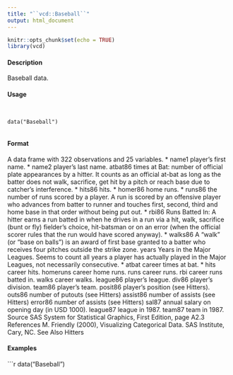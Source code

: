 ```yaml
---
title: "``vcd::Baseball``"
output: html_document
---
```

```r
knitr::opts_chunk$set(echo = TRUE)
library(vcd)
```
#### Description

Baseball data.

#### Usage
<pre><code>

data("Baseball")

</code></pre>
#### Format 

A data frame with 322 observations and 25 variables.
* name1 player’s first name.
* name2 player’s last name.
atbat86 times at Bat: number of official plate appearances by a hitter. It counts as an official at-bat as long as the batter does not walk, sacrifice, get hit by a pitch or reach base due to catcher’s interference.
* hits86 hits.
* homer86 home runs.
* runs86 the number of runs scored by a player. A run is scored by an offensive player who advances from batter to runner and touches first, second, third and home base in that order without being put out.
* rbi86 Runs Batted In: A hitter earns a run batted in when he drives in a run via a hit, walk, sacrifice (bunt or fly) fielder’s choice, hit-batsman or on an error (when the official scorer rules that the run would have scored anyway).
* walks86 A “walk” (or “base on balls”) is an award of first base granted to a batter who receives four pitches outside the strike zone.
years Years in the Major Leagues. Seems to count all years a player has actually played in the Major Leagues, not necessarily consecutive.
* atbat career times at bat.
* hits career hits.
homeruns career home runs.
runs career runs.
rbi career runs batted in.
walks career walks.
league86 player’s league.
div86 player’s division.
team86 player’s team.
posit86 player’s position (see Hitters).
outs86 number of putouts (see Hitters)
assist86 number of assists (see Hitters)
error86 number of assists (see Hitters)
sal87 annual salary on opening day (in USD 1000).
league87 league in 1987.
team87 team in 1987.
Source
SAS System for Statistical Graphics, First Edition, page A2.3
References
M. Friendly (2000), Visualizing Categorical Data. SAS Institute, Cary, NC.
See Also
Hitters

#### Examples
```r

data("Baseball")
